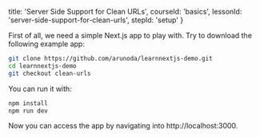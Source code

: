 
  title: 'Server Side Support for Clean URLs',
  courseId: 'basics',
  lessonId: 'server-side-support-for-clean-urls',
  stepId: 'setup'
}

First of all, we need a simple Next.js app to play with. Try to download the following example app:

```bash
git clone https://github.com/arunoda/learnnextjs-demo.git
cd learnnextjs-demo
git checkout clean-urls
```

You can run it with:

```bash
npm install
npm run dev
```

Now you can access the app by navigating into http://localhost:3000.

